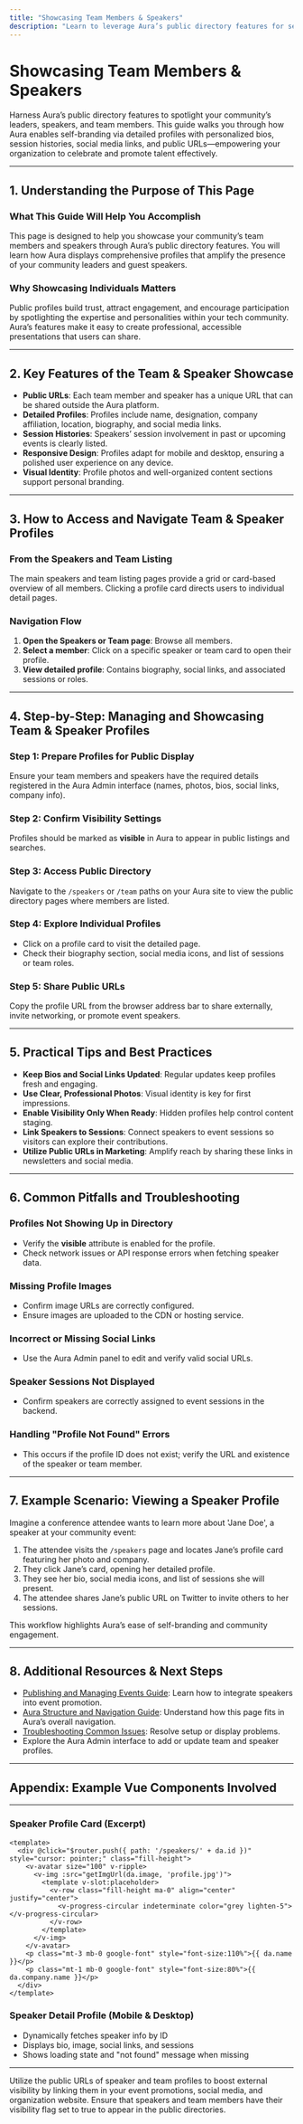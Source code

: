 ```yaml
---
title: "Showcasing Team Members & Speakers"
description: "Learn to leverage Aura’s public directory features for self-branding of team members and speakers. Explore how public URLs, detailed profiles, and social links can help promote your community leaders and guest speakers."
---
```


# Showcasing Team Members & Speakers

Harness Aura’s public directory features to spotlight your community’s leaders, speakers, and team members. This guide walks you through how Aura enables self-branding via detailed profiles with personalized bios, session histories, social media links, and public URLs—empowering your organization to celebrate and promote talent effectively.

---

## 1. Understanding the Purpose of This Page

### What This Guide Will Help You Accomplish
This page is designed to help you showcase your community’s team members and speakers through Aura’s public directory features. You will learn how Aura displays comprehensive profiles that amplify the presence of your community leaders and guest speakers.

### Why Showcasing Individuals Matters
Public profiles build trust, attract engagement, and encourage participation by spotlighting the expertise and personalities within your tech community. Aura’s features make it easy to create professional, accessible presentations that users can share.

---

## 2. Key Features of the Team & Speaker Showcase

- **Public URLs**: Each team member and speaker has a unique URL that can be shared outside the Aura platform.
- **Detailed Profiles**: Profiles include name, designation, company affiliation, location, biography, and social media links.
- **Session Histories**: Speakers’ session involvement in past or upcoming events is clearly listed.
- **Responsive Design**: Profiles adapt for mobile and desktop, ensuring a polished user experience on any device.
- **Visual Identity**: Profile photos and well-organized content sections support personal branding.

---

## 3. How to Access and Navigate Team & Speaker Profiles

### From the Speakers and Team Listing
The main speakers and team listing pages provide a grid or card-based overview of all members. Clicking a profile card directs users to individual detail pages.

### Navigation Flow
1. **Open the Speakers or Team page**: Browse all members.
2. **Select a member**: Click on a specific speaker or team card to open their profile.
3. **View detailed profile**: Contains biography, social links, and associated sessions or roles.

---

## 4. Step-by-Step: Managing and Showcasing Team & Speaker Profiles

### Step 1: Prepare Profiles for Public Display
Ensure your team members and speakers have the required details registered in the Aura Admin interface (names, photos, bios, social links, company info).

### Step 2: Confirm Visibility Settings
Profiles should be marked as **visible** in Aura to appear in public listings and searches.

### Step 3: Access Public Directory
Navigate to the `/speakers` or `/team` paths on your Aura site to view the public directory pages where members are listed.

### Step 4: Explore Individual Profiles
- Click on a profile card to visit the detailed page.
- Check their biography section, social media icons, and list of sessions or team roles.

### Step 5: Share Public URLs
Copy the profile URL from the browser address bar to share externally, invite networking, or promote event speakers.

---

## 5. Practical Tips and Best Practices

- **Keep Bios and Social Links Updated**: Regular updates keep profiles fresh and engaging.
- **Use Clear, Professional Photos**: Visual identity is key for first impressions.
- **Enable Visibility Only When Ready**: Hidden profiles help control content staging.
- **Link Speakers to Sessions**: Connect speakers to event sessions so visitors can explore their contributions.
- **Utilize Public URLs in Marketing**: Amplify reach by sharing these links in newsletters and social media.

---

## 6. Common Pitfalls and Troubleshooting

### Profiles Not Showing Up in Directory
- Verify the **visible** attribute is enabled for the profile.
- Check network issues or API response errors when fetching speaker data.

### Missing Profile Images
- Confirm image URLs are correctly configured.
- Ensure images are uploaded to the CDN or hosting service.

### Incorrect or Missing Social Links
- Use the Aura Admin panel to edit and verify valid social URLs.

### Speaker Sessions Not Displayed
- Confirm speakers are correctly assigned to event sessions in the backend.

### Handling "Profile Not Found" Errors
- This occurs if the profile ID does not exist; verify the URL and existence of the speaker or team member.

---

## 7. Example Scenario: Viewing a Speaker Profile

Imagine a conference attendee wants to learn more about 'Jane Doe', a speaker at your community event:

1. The attendee visits the `/speakers` page and locates Jane’s profile card featuring her photo and company.
2. They click Jane’s card, opening her detailed profile.
3. They see her bio, social media icons, and list of sessions she will present.
4. The attendee shares Jane’s public URL on Twitter to invite others to her sessions.

This workflow highlights Aura’s ease of self-branding and community engagement.

---

## 8. Additional Resources & Next Steps

- [Publishing and Managing Events Guide](../managing-content-events-team/publishing-and-managing-events): Learn how to integrate speakers into event promotion.
- [Aura Structure and Navigation Guide](../getting-started-workflows/understanding-aura-structure-and-navigation): Understand how this page fits in Aura’s overall navigation.
- [Troubleshooting Common Issues](../../getting-started/troubleshooting-validation/common-issues): Resolve setup or display problems.
- Explore the Aura Admin interface to add or update team and speaker profiles.


---

## Appendix: Example Vue Components Involved

---

### Speaker Profile Card (Excerpt)
```vue
<template>
  <div @click="$router.push({ path: '/speakers/' + da.id })" style="cursor: pointer;" class="fill-height">
    <v-avatar size="100" v-ripple>
      <v-img :src="getImgUrl(da.image, 'profile.jpg')">
        <template v-slot:placeholder>
          <v-row class="fill-height ma-0" align="center" justify="center">
            <v-progress-circular indeterminate color="grey lighten-5"></v-progress-circular>
          </v-row>
        </template>
      </v-img>
    </v-avatar>
    <p class="mt-3 mb-0 google-font" style="font-size:110%">{{ da.name }}</p>
    <p class="mt-1 mb-0 google-font" style="font-size:80%">{{ da.company.name }}</p>
  </div>
</template>
```

### Speaker Detail Profile (Mobile & Desktop)
- Dynamically fetches speaker info by ID
- Displays bio, image, social links, and sessions
- Shows loading state and "not found" message when missing

---

<Tip>
Utilize the public URLs of speaker and team profiles to boost external visibility by linking them in your event promotions, social media, and organization website.
</Tip>

<Note>
Ensure that speakers and team members have their visibility flag set to true to appear in the public directories.
</Note>